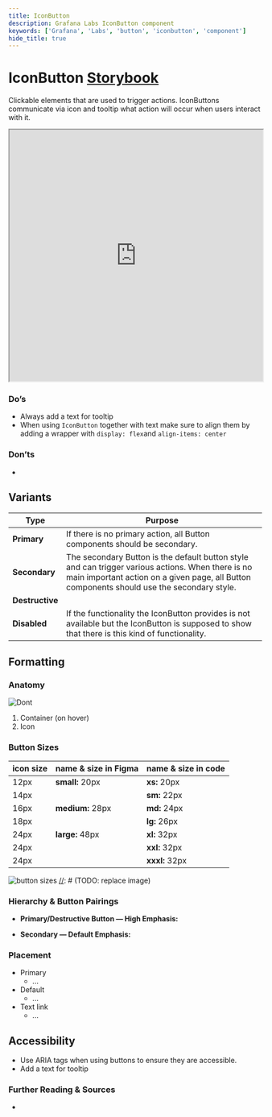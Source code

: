 ```yaml
---
title: IconButton
description: Grafana Labs IconButton component
keywords: ['Grafana', 'Labs', 'button', 'iconbutton', 'component']
hide_title: true
---
```



# IconButton <Badge text='WIP' color='yellow'></Badge> <a href='https://developers.grafana.com/ui/latest/index.html?path=/story/buttons-iconbutton--basic' target='_blank' className='header-links'>Storybook <Icon name="external-link-alt"/> </a>

Clickable elements that are used to trigger actions. IconButtons communicate via icon and tooltip what action will occur when users interact with it.

<iframe
  src="https://developers.grafana.com/ui/latest/index.html?path=/story/buttons-iconbutton--basic&full=1&shortcuts=false&singleStory=true"
  width="100%"
  height="500px"
></iframe>

### Do’s

* Always add a text for tooltip
* When using `IconButton` together with text make sure to align them by adding a wrapper with `display: flex`and `align-items: center`


### Don’ts

*


## Variants

| Type | Purpose |
| ---- | ------- |
| **Primary** |  If there is no primary action, all Button components should be secondary. |
| **Secondary** | The secondary Button is the default button style and can trigger various actions. When there is no main important action on a given page, all Button components should use the secondary style. |
| **Destructive**| |
| **Disabled** | If the functionality the IconButton provides is not available but the IconButton is supposed to show that there is this kind of functionality.|
[//]: # (//TODO: Modify purpose )

## Formatting


### Anatomy


![Dont](/img/button-anatomy-b.png)

[//]: # (TODO: replace image and limit size)

1. Container (on hover)
2. Icon


### Button Sizes

| icon size | name & size in Figma | name & size in code |
|-----------|----------------------|---------------------|
| 12px      | **small:** 20px      | **xs:** 20px        |
| 14px      |                      | **sm:** 22px        |
| 16px      | **medium:** 28px     | **md:** 24px        |
| 18px      |                      | **lg:** 26px        |
| 24px      | **large:** 48px      | **xl:** 32px        |
| 24px      |                      | **xxl:** 32px       |
| 24px      |                      | **xxxl:** 32px      |

![button sizes](/img/button-sizes.png 'Visual representation of button sizes')
[//]: # (TODO: replace image)

### Hierarchy & Button Pairings
[//]: # (TODO: Modify text)

* **Primary/Destructive Button — High Emphasis:**


* **Secondary — Default Emphasis:**


### Placement
[//]: # (TODO: modify text)

* Primary
    * ...
* Default
    * ...
* Text link
    * ...


## Accessibility
[//]: # (TODO: add something else?)

* Use ARIA tags when using buttons to ensure they are accessible.
* Add a text for tooltip



### Further Reading & Sources
[//]: # (TODO: add something here)


*